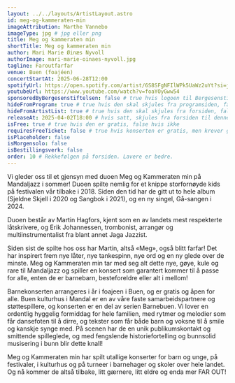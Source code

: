 ```yaml
---
layout: ../../layouts/ArtistLayout.astro
id: meg-og-kammeraten-min
imageAttribution: Marthe Vannebo
imageType: jpg # jpg eller png
title: Meg og kammeraten min
shortTitle: Meg og kammeraten min
author: Mari Marie Øinæs Nyvoll
authorImage: mari-marie-oinaes-nyvoll.jpg
tagline: Faroutfarfar
venue: Buen (foajéen)
concertStartAt: 2025-06-28T12:00
spotifyUrl: https://open.spotify.com/artist/6S8SFgNFIlWPk5UaWz2uYt?si=j0gbYGyKT4KqDmyhTno1kg
youtubeUrl: https://www.youtube.com/watch?v=foaYOyGww54
sponsoredByBergesenstiftelsen: false # true hvis logoen til Bergesenstiftelsen skal vises, false hvis ikke
hideFromProgram: true # true hvis den skal skjules fra programsiden, false hvis den skal vises
hideFromArtistList: true # true hvis den skal skjules fra forsiden, false hvis den skal vises
releaseAt: 2025-04-02T18:00 # hvis satt, skjules fra forsiden til denne datoen
isFree: true # true hvis den er gratis, false hvis ikke
requiresFreeTicket: false # true hvis konserten er gratis, men krever gratisbillett
isPlaceholder: false
isMorgensolo: false
isBestillingsverk: false
order: 10 # Rekkefølgen på forsiden. Lavere er bedre.
---
```


Vi gleder oss til et gjensyn med duoen Meg og Kammeraten min på Mandaljazz i sommer! Duoen spilte nemlig for et knippe storfornøyde kids på festivalen vår tilbake i 2018. Siden den tid har de gitt ut to hele album (Sjeldne Skjell i 2020 og Sangbok i 2021), og en ny singel, Gå-sangen i 2024.

Duoen består av Martin Hagfors, kjent som en av landets mest respekterte låtskrivere, og Erik Johannessen, trombonist, arrangør og multiinstrumentalist fra blant annet Jaga Jazzist.

Siden sist de spilte hos oss har Martin, altså «Meg», også blitt farfar! Det har inspirert frem nye låter, nye tankespinn, nye ord og en ny glede over de minste. Meg og Kammeraten min tar med seg alt dette nye, gøye, kule og rare til Mandaljazz og spiller en konsert som garantert kommer til å passe for alle, enten de er barnebarn, besteforeldre eller alt i mellom!

Barnekonserten arrangeres i år i foajeen i Buen, og er gratis og åpen for alle. Buen kulturhus i Mandal er en av våre faste samarbeidspartnere og støttespillere, og konserten er en del av serien Barnebuen. Vi lover en ordentlig hyggelig formiddag for hele familien, med rytmer og melodier som får dansefoten til å dirre, og tekster som får både barn og voksne til å smile og kanskje synge med. På scenen har de en unik publikumskontakt og smittende spilleglede, og med fengslende historiefortelling og bunnsolid musisering i bunn blir dette knall!

Meg og Kammeraten min har spilt utallige konserter for barn og unge, på festivaler, i kulturhus og på turneer i barnehager og skoler over hele landet. Og nå kommer de altså tilbake, litt gærnere, litt eldre og enda mer FAR OUT!
